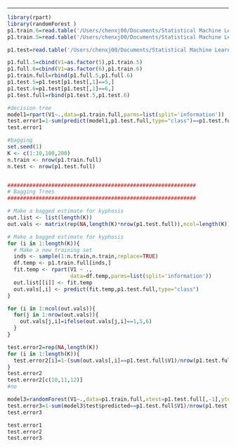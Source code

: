 ---


```r
library(rpart)
library(randomForest )
p1.train.6=read.table('/Users/chenxj00/Documents/Statistical Machine Learning/train_6.txt',header = F,sep=",")
p1.train.5=read.table('/Users/chenxj00/Documents/Statistical Machine Learning/train_5.txt',header = F,sep=",")

p1.test=read.table('/Users/chenxj00/Documents/Statistical Machine Learning/lab5/zip_test.txt',header = F,sep="")

```

```r
p1.full.5=cbind(V1=as.factor(5),p1.train.5)
p1.full.6=cbind(V1=as.factor(6),p1.train.6)
p1.train.full=rbind(p1.full.5,p1.full.6)
p1.test.5=p1.test[p1.test[,1]==5,]
p1.test.6=p1.test[p1.test[,1]==6,]
p1.test.full=rbind(p1.test.5,p1.test.6)
```

```r
#decision tree
model1=rpart(V1~.,data=p1.train.full,parms=list(split='information'))
test.error1=1-sum(predict(model1,p1.test.full,type="class")==p1.test.full$V1)/nrow(p1.test.full)
test.error1
```
```r
#bagging
set.seed(1)
K <- c(1:10,100,200)
n.train <- nrow(p1.train.full)
n.test <- nrow(p1.test.full)


############################################################
# Bagging Trees 
############################################################

# Make a bagged estimate for kyphosis
out.list <- list(length(K))
out.vals <- matrix(rep(NA,length(K)*nrow(p1.test.full)),ncol=length(K))

# Make a bagged estimate for kyphosis
for (i in 1:length(K)){
  # Make a new training set
  inds <- sample(1:n.train,n.train,replace=TRUE)
  df.temp <- p1.train.full[inds,]
  fit.temp <- rpart(V1 ~ ., 
                    data=df.temp,parms=list(split='information'))
  out.list[[i]] <- fit.temp
  out.vals[,i] <- predict(fit.temp,p1.test.full,type="class")
}

for (i in 1:ncol(out.vals)){
  for(j in 1:nrow(out.vals)){
    out.vals[j,i]=ifelse(out.vals[j,i]==1,5,6)
  }
}

test.error2=rep(NA,length(K))
for (i in 1:length(K)){
  test.error2[i]=1-(sum(out.vals[,i]==p1.test.full$V1)/nrow(p1.test.full))
}
test.error2
test.error2[c(10,11,12)]
#no
```

```r
model3=randomForest(V1~.,data=p1.train.full,xtest=p1.test.full[,-1],ytest=as.factor(p1.test.full[,1]),ntree=200)
test.error3=1-sum(model3$test$predicted==p1.test.full$V1)/nrow(p1.test.full)
test.error3
```

```r
test.error1
test.error2
test.error3
```


